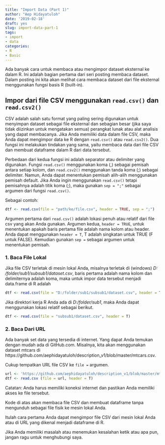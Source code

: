 ```yaml
---
title: "Import Data (Part 1)"
author: "Aep Hidayatuloh"
date: '2019-02-18'
draft: yes
slug: import-data-part-1
tags:
- import
- data
categories:
- R
- Basic
---
```


Ada banyak cara untuk membaca atau mengimpor dataset eksternal ke dalam R. Ini adalah bagian pertama dari seri posting membaca dataset. Dalam posting ini kita akan melihat cara membaca dataset dari file eksternal menggunakan fungsi basis R (built-in).

## Impor dari file CSV menggunakan `read.csv()` dan `read.csv2()`

CSV adalah salah satu format yang paling sering digunakan untuk menyimpan dataset sebagai file eksternal dan sebagian besar (jika saya tidak diizinkan untuk mengatakan semua) perangkat lunak atau alat analisis yang dapat membacanya. Jika Anda memiliki data dalam file CSV, maka Anda dapat mengimpor data ke R dengan `read.csv()` atau `read.csv2()`. Dua fungsi ini melakukan tindakan yang sama, yaitu membaca data dari file CSV dan membuat dataframe dalam R dari data tersebut.

Perbedaan dari kedua fungsi ini adalah separator atau delimiter yang digunakan. Fungsi `read.csv()` menggunakan koma (,) sebagai pemisah antara setiap kolom, dan `read.csv2()` menggunakan tanda koma (;) sebagai delimiter. Namun, Anda dapat menentukan pemisah alih-alih menggunakan pemisah default. Jika Anda ingin menggunakan `read.csv()` tetapi pemisahnya adalah titik koma (;), maka gunakan `sep = ";"` sebagai argumen dari fungsi `read.csv()`.

Sebagai contoh:

```r
dtf <- read.csv(file = "path/ke/file.csv", header = TRUE, sep = ";")
```

Argumen pertama dari `read.csv()` adalah lokasi penuh atau relatif dari file csv yang akan Anda gunakan. Argumen kedua, `header = TRUE`, untuk menentukan apakah baris pertama file adalah nama kolom atau header. Anda dapat menggunakan `header = T`, T adalah singkatan untuk TRUE (F untuk FALSE). Kemudian gunakan `sep =` sebagai argumen untuk menentukan pemisah.

### 1. Baca File Lokal

Jika file CSV terletak di mesin lokal Anda, misalnya terletak di (windows) *D: /folder/sub1/subsub1/dataset.csv*, baris pertama adalah nama kolom dan delimiternya adalah koma, maka untuk impor data tersebut menjadi data.frame di R adalah
```r
dtf <- read.csv(file = "D:/folder/sub1/subsub1/dataset.csv", header = T)
```

Jika direktori kerja R Anda ada di *D:/folder/sub1*, maka Anda dapat menggunakan lokasi relatif sebagai berikut.
```r
dtf <- read.csv(file = "subsub1/dataset.csv", header = T)
```

### 2. Baca Dari URL

Ada banyak set data yang tersedia di internet. Yang dapat Anda temukan dengan mudah ada di GitHub.com. Misalnya, kita akan menggunakan dataset mtcars di https://github.com/aephidayatuloh/description_v1/blob/master/mtcars.csv.

Cukup tempatkan URL file CSV ke `file =` argumen.
```r
url <- 'https://github.com/aephidayatuloh/description_v1/blob/master/mtcars.csv'
dtf <- read.csv (file = url, header = T)
```


Catatan: Anda harus memiliki koneksi internet dan pastikan Anda memiliki akses ke file tersebut.

Kode di atas akan membaca file CSV dan membuat dataframe tanpa mengunduh sebagai file fisik ke mesin lokal Anda.

Itulah cara pertama Anda dapat mengimpor file CSV dari mesin lokal Anda atau di URL yang dikenal menjadi dataframe di R.

Jika Anda memiliki masalah atau menemukan kesalahan ketik atau apa pun, jangan ragu untuk menghubungi saya.
